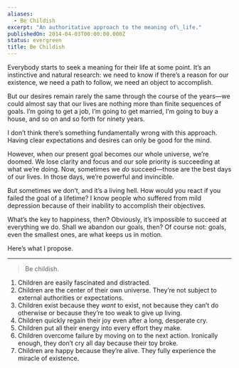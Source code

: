 ```yaml
---
aliases:
  - Be Childish
excerpt: "An authoritative approach to the meaning of\_life."
publishedOn: 2014-04-03T00:00:00.000Z
status: evergreen
title: Be Childish
---
```

Everybody starts to seek a meaning for their life at some point. It’s an instinctive and natural research: we need to know if there’s a reason for our existence, we need a path to follow, we need an object to accomplish.

But our desires remain rarely the same through the course of the years—we could almost say that our lives are nothing more than finite sequences of goals. I’m going to get a job, I’m going to get married, I’m going to buy a house, and so on and so forth for ninety years.

I don’t think there’s something fundamentally wrong with this approach. Having clear expectations and desires can only be good for the mind.

However, when our present goal becomes our whole universe, we’re doomed. We lose clarity and focus and our sole priority is succeeding at what we’re doing. Now, sometimes we _do_ succeed—those are the best days of our lives. In those days, we’re powerful and invincible.

But sometimes we don’t, and it’s a living hell. How would you react if you failed the goal of a lifetime? I know people who suffered from mild depression because of their inability to accomplish their objectives.

What’s the key to happiness, then? Obviously, it’s impossible to succeed at everything we do. Shall we abandon our goals, then? Of course not: goals, even the smallest ones, are what keeps us in motion.

Here’s what I propose.

* * *

> Be childish.

1. Children are easily fascinated and distracted.
2. Children are the center of their own universe. They’re not subject to external authorities or expectations.
3. Children exist because they _want_ to exist, not because they can’t do otherwise or because they’re too weak to give up living.
4. Children quickly regain their joy even after a long, desperate cry.
5. Children put all their energy into every effort they make.
6. Children overcome failure by moving on to the next action. Ironically enough, they don’t cry all day because their toy broke.
7. Children are happy because they’re alive. They fully experience the miracle of existence.
